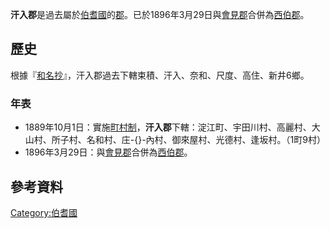 {{日本郡 (廢除)
| 郡 = 汗入郡
| 日文原名 = 汗入郡
| 平假名 = あせりぐん
| 羅馬字拼音 = Aseri-gun
| 地圖 =
| 廢除時間 = 1896年3月29日
| 廢除理由 = 合併
| 廢除時處置 = '''汗入郡'''、[[會見郡|會見郡]] → [[西伯郡|西伯郡]]
| 現在郡 = 西伯郡
| 都道府縣 = 鳥取縣
| 編號 = 
| 町 = 1
| 村 = 9
| 經度 = 
| 緯度 = 
| 註記 = 
|}}
'''汗入郡'''是過去屬於[[伯耆國|伯耆國]]的[[郡|郡]]。已於1896年3月29日與[[會見郡|會見郡]]合併為[[西伯郡|西伯郡]]。

==歷史==
根據『[[和名抄|和名抄]]』，汗入郡過去下轄束積、汗入、奈和、尺度、高住、新井6鄉。

===年表===
* 1889年10月1日：實施[[町村制|町村制]]，'''汗入郡'''下轄：淀江町、宇田川村、高麗村、大山村、所子村、名和村、庄-{}-內村、御來屋村、光德村、逢坂村。（1町9村）
* 1896年3月29日：與[[會見郡|會見郡]]合併為[[西伯郡|西伯郡]]。

==參考資料==
{{reflist}}

{{伯耆國的郡}} 
[[Category:伯耆國|Category:伯耆國]]